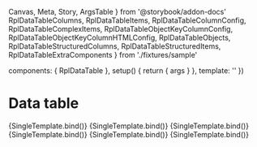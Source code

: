   Canvas,
  Meta,
  Story,
  ArgsTable
} from '@storybook/addon-docs'
  RplDataTableColumns,
  RplDataTableItems,
  RplDataTableColumnConfig,
  RplDataTableComplexItems,
  RplDataTableObjectKeyColumnConfig,
  RplDataTableObjectKeyColumnHTMLConfig,
  RplDataTableObjects,
  RplDataTableStructuredColumns,
  RplDataTableStructuredItems,
  RplDataTableExtraComponents
} from './fixtures/sample'

  components: { RplDataTable },
  setup() {
    return { args }
  },
  template: '<RplDataTable v-bind="args" />'
})

<Meta
  title='Core/Containers/Data table'
  component={RplDataTable}
/>

# Data table

<ArgsTable of={RplDataTable} />

<Canvas>
  <Story
    name="Custom content"
    play={a11yStoryCheck}
    args={{
      caption: "Optional table caption",
      footer: "Optional table footer",
      columns: RplDataTableColumns,
      items: RplDataTableItems,
      showExtraContent: true,
      headingType: {
        horizontal: true,
        vertical: true
      }
    }}
  >
    {SingleTemplate.bind()}
  </Story>
</Canvas>

<Canvas>
  <Story
    name="Component cell renderers"
    play={a11yStoryCheck}
    args={{
      caption: "Fastest animals",
      footer: "Optional table footer",
      columns: RplDataTableColumnConfig,
      items: RplDataTableComplexItems,
      headingType: {
        horizontal: true,
        vertical: true
      }
    }}
  >
    {SingleTemplate.bind()}
  </Story>
</Canvas>

<Canvas>
  <Story
    name="Object key cell renderers"
    play={a11yStoryCheck}
    args={{
      caption: "Fastest animals",
      footer: "Optional table footer",
      columns: RplDataTableObjectKeyColumnConfig,
      items: RplDataTableObjects,
      headingType: {
        horizontal: true,
        vertical: false
      }
    }}
  >
    {SingleTemplate.bind()}
  </Story>
</Canvas>

<Canvas>
  <Story
    name="Structured content"
    play={a11yStoryCheck}
    args={{
      caption: "Optional table caption",
      footer: "Optional table footer",
      columns: RplDataTableStructuredColumns,
      items: RplDataTableStructuredItems,
      headingType: {
        horizontal: true,
        vertical: true
      },
      showExtraContent: true,
      offset: 1
    }}
  >
    {SingleTemplate.bind()}
  </Story>
</Canvas>

<Canvas>
  <Story
    name="More component"
    play={a11yStoryCheck}
    args={{
      caption: "Pets",
      footer: "Extra content displayed without offset",
      columns: RplDataTableObjectKeyColumnConfig,
      items: RplDataTableExtraComponents,
      headingType: {
        horizontal: true,
        vertical: true
      },
      showExtraContent: true,
      offset: 0
    }}
  >
    {SingleTemplate.bind()}
  </Story>
</Canvas>

<Canvas>
  <Story
    name="HTML headings"
    play={a11yStoryCheck}
    args={{
      caption: "Pets II: The Return",
      footer: "HTML passed through to headings",
      columns: RplDataTableObjectKeyColumnHTMLConfig,
      items: RplDataTableExtraComponents,
      headingType: {
        horizontal: true,
        vertical: true
      },
      showExtraContent: true,
      offset: 0
    }}
  >
    {SingleTemplate.bind()}
  </Story>
</Canvas>
